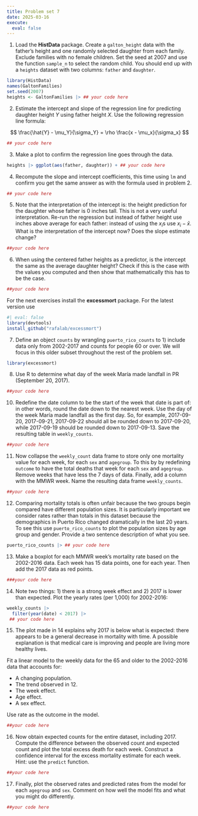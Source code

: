 ```yaml
---
title: Problem set 7 
date: 2025-03-16
execute: 
  eval: false
---
```


1. Load the **HistData** package. Create a `galton_height` data with the father's height and one randomly selected daughter from each family. Exclude families with no female children. Set the seed at 2007 and use the function `sample_n` to select the random child. You should end up with a `heights` dataset with two columns: `father` and `daughter`.


```r
library(HistData)
names(GaltonFamilies)
set.seed(2007)
heights <- GaltonFamilies |> ## your code here

```

2. Estimate the intercept and slope of the regression line for predicting daughter height $Y$ using father height $X$. Use the following regression line formula:

$$
\frac{\hat{Y} - \mu_Y}{\sigma_Y} = \rho \frac{x - \mu_x}{\sigma_x} 
$$

```r
## your code here
```

3. Make a plot to confirm the regression line goes through the data.

```r
heights |> ggplot(aes(father, daughter)) + ## your code here
```

4. Recompute the slope and intercept coefficients, this time using `lm` and confirm you get the same answer as with the formula used in problem 2.

```r
## your code here
```

5. Note that the interpretation of the intercept is: the height prediction for the daughter whose father is 0 inches tall. This is not a very useful interpretation. Re-run the regression but instead of father height use inches above average for each father: instead of using the $x_i$s use $x_i - \bar{x}$. What is the interpretation of the intercept now? Does the slope estimate change?

```r
##your code here
```

6. When using the centered father heights as a predictor, is the intercept the same as the average daughter height? Check if this is the case with the values you computed and then show that mathematically this has to be the case.

```r
##your code here
```

For the next exercises install the **excessmort** package. For the latest version use

```r
#| eval: false
library(devtools)
install_github("rafalab/excessmort")
```


7. Define an object `counts` by wrangling `puerto_rico_counts` to 1) include data only from 2002-2017 and counts for people 60 or over. We will focus in this older subset throughout the rest of the problem set.

```r
library(excessmort) 
```



8. Use R to determine what day of the week María made landfall in PR (September 20, 2017).

```r
##your code here
```


10. Redefine the date column to be the start of the week that date is part of: in other words, round the date down to the nearest week. Use the day of the week María made landfall as the first day. So, for example, 2017-09-20, 2017-09-21, 2017-09-22 should all be rounded down to 2017-09-20, while 2017-09-19 should be rounded down to 2017-09-13. Save the resulting table in `weekly_counts`.


```r
##your code here
```

11. Now collapse the `weekly_count` data frame to store only one mortality value for each week, for each `sex` and `agegroup`. To this by by redefining `outcome` to have the total deaths that week for each `sex` and `agegroup`. Remove weeks that have less the 7 days of data. Finally, add a column with the MMWR week. Name the resulting data frame `weekly_counts`. 

```r
##your code here
```


12. Comparing mortality totals is often unfair because the two groups begin compared have different population sizes. It is particularly important we consider rates rather than totals in this dataset because the demographics in Puerto Rico changed dramatically in the last 20 years. To see this use `puerto_rico_counts` to plot the population sizes by age group and gender. Provide a two sentence description of what you see.

```r
puerto_rico_counts |> ## your code here
```



13. Make a boxplot for each MMWR week's mortality rate based on the 2002-2016 data. Each week has 15 data points, one for each year. Then add the 2017 data as red points. 


```r
###your code here
```


14. Note two things: 1) there is a strong week effect and 2) 2017 is lower than expected. Plot the yearly rates (per 1,000)  for 2002-2016:

```r
weekly_counts |> 
  filter(year(date) < 2017) |>
 ## your code here
```

15. The plot made in 14 explains why 2017 is below what is expected: there appears to be a general decrease in mortality with time. A possible explanation is that medical care is improving and people are living more healthy lives.

Fit a linear model to the weekly data for the 65 and older to the 2002-2016 data that accounts for: 

* A changing population.
* The trend observed in 12.
* The week effect.
* Age effect.
* A sex effect.

Use rate as the outcome in the model.

```r
##your code here
```


16. Now obtain expected counts for the entire dataset, including 2017. Compute the difference between the observed count and expected count and plot the total excess death for each week. Construct a confidence interval for the excess mortality estimate for each week. Hint: use the `predict` function.

```r
##your code here
```
  
17. Finally, plot the observed rates and predicted rates from the model for each `agegroup` and `sex`. Comment on how well the model fits and what you might do differently.

```r
##your code here
```

